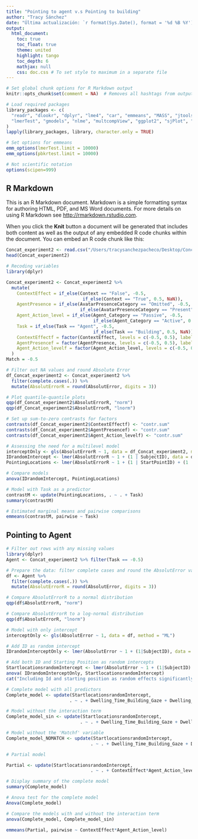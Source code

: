 ```yaml
---
title: "Pointing to agent v.s Pointing to building"
author: "Tracy Sánchez"
date: "Última actualización: `r format(Sys.Date(), format = '%d %B %Y')`" 
output:
  html_document:
    toc: true
    toc_float: true
    theme: united
    highlight: tango
    toc_depth: 6
    mathjax: null
    css: doc.css # To set style to maximum in a separate file
---
```


```r
# Set global chunk options for R Markdown output
knitr::opts_chunk$set(comment = NA)  # Removes all hashtags from output in HTML 

# Load required packages
library_packages <- c(
  "readr", "dlookr", "dplyr", "lme4", "car", "emmeans", "MASS", "jtools", 
  "lmerTest", "gmodels", "nlme", "multcompView", "ggplot2", "sjPlot", "sjstats"
)
lapply(library_packages, library, character.only = TRUE)

# Set options for emmeans
emm_options(lmerTest.limit = 10000)
emm_options(pbkrtest.limit = 10000)

# Not scientific notation
options(scipen=999)
```

## R Markdown

This is an R Markdown document. Markdown is a simple formatting syntax for authoring HTML, PDF, and MS Word documents. For more details on using R Markdown see <http://rmarkdown.rstudio.com>.

When you click the **Knit** button a document will be generated that includes both content as well as the output of any embedded R code chunks within the document. You can embed an R code chunk like this:

```r
Concat_experiment2 <- read.csv("/Users/tracysanchezpacheco/Desktop/ConcatSecondExperiment.csv", sep =",")
head(Concat_experiment2)
```
```r
# Recoding variables
library(dplyr)

Concat_experiment2 <- Concat_experiment2 %>%
  mutate(
    ContextEffect = if_else(Context == "False", -0.5,
                             if_else(Context == "True", 0.5, NaN)),
    AgentPresence = if_else(AvatarPresenceCategory == "Omitted", -0.5,
                            if_else(AvatarPresenceCategory == "Present", 0.5, NaN)),
    Agent_Action_level = if_else(Agent_Category == "Passive", -0.5,
                                 if_else(Agent_Category == "Active", 0.5, NaN)),
    Task = if_else(Task == "Agent", -0.5,
                                 if_else(Task == "Building", 0.5, NaN)),
    ContextEffectf = factor(ContextEffect, levels = c(-0.5, 0.5), labels = c('Residential', 'Public')),
    AgentPresencef = factor(AgentPresence, levels = c(-0.5, 0.5), labels = c('Omitted', 'Displayed')),
    Agent_Action_levelf = factor(Agent_Action_level, levels = c(-0.5, 0.5), labels = c('Passive', 'Active'))
  )
Match = -0.5

```

```r
# Filter out NA values and round Absolute Error
df_Concat_experiment2 <- Concat_experiment2 %>%
  filter(complete.cases(.)) %>%
  mutate(AbsolutErrorR = round(AbsolutError, digits = 3))

# Plot quantile-quantile plots
qqp(df_Concat_experiment2$AbsolutErrorR, "norm")
qqp(df_Concat_experiment2$AbsolutErrorR, "lnorm")

# Set up sum-to-zero contrasts for factors
contrasts(df_Concat_experiment2$ContextEffectf) <- "contr.sum"
contrasts(df_Concat_experiment2$AgentPresencef) <- "contr.sum"
contrasts(df_Concat_experiment2$Agent_Action_levelf) <- "contr.sum"

```
```r
# Assessing the need for a multilevel model
interceptOnly <- gls(AbsolutErrorR ~ 1, data = df_Concat_experiment2, method = "ML")
IDrandomIntercept <- lmer(AbsolutErrorR ~ 1 + (1 | SubjectID), data = df_Concat_experiment2)
PointingLocations <- lmer(AbsolutErrorR ~ 1 + (1 | StartPointID) + (1 | SubjectID), data = df_Concat_experiment2)

# Compare models
anova(IDrandomIntercept, PointingLocations)
```
```r
# Model with Task as a predictor
contrastM <- update(PointingLocations, . ~ . + Task)
summary(contrastM)

# Estimated marginal means and pairwise comparisons
emmeans(contrastM, pairwise ~ Task)
```


## Pointing to Agent

```r
# Filter out rows with any missing values
library(dplyr)
Agent <- Concat_experiment2 %>% filter(Task == -0.5)
```

```r
# Prepare the data: filter complete cases and round the AbsolutError variable
df <- Agent %>% 
  filter(complete.cases(.)) %>%
  mutate(AbsolutErrorR = round(AbsolutError, digits = 3))

# Compare AbsolutErrorR to a normal distribution
qqp(df$AbsolutErrorR, "norm")

# Compare AbsolutErrorR to a log-normal distribution
qqp(df$AbsolutErrorR, "lnorm")
```
```r
# Model with only intercept
interceptOnly <- gls(AbsolutError ~ 1, data = df, method = "ML")

# Add ID as random intercept
IDrandomInterceptOnly <- lmer(AbsolutError ~ 1 + (1|SubjectID), data = df)

# Add both ID and Starting Position as random intercepts
StartlocationsrandomIntercept <- lmer(AbsolutError ~ 1 + (1|SubjectID) + (1|PointingTaskStartingLocations), data = df)
anova( IDrandomInterceptOnly, StartlocationsrandomIntercept)
cat("Including Id and starting position as random effects significantly improves the fit of the model\n")
```

```r
# Complete model with all predictors
Complete_model <- update(StartlocationsrandomIntercept, 
                        . ~ . + Dwelling_Time_Building_Gaze + Dwelling_Time_Agent_Gaze + ContextEffect*Agent_Action_level + AgentPresence)

# Model without the interaction term
Complete_model_sin <- update(StartlocationsrandomIntercept, 
                            . ~ . + Dwelling_Time_Building_Gaze + Dwelling_Time_Agent_Gaze + AgentPresence)

# Model without the 'Matchf' variable
Complete_model_NOMATCH <- update(StartlocationsrandomIntercept, 
                                . ~ . + Dwelling_Time_Building_Gaze + Dwelling_Time_Agent_Gaze + ContextEffect*Agent_Action_level + AgentPresence)

# Partial model

Partial <- update(StartlocationsrandomIntercept, 
                                . ~ . + ContextEffect*Agent_Action_level)

# Display summary of the complete model
summary(Complete_model)

# Anova test for the complete model
Anova(Complete_model)

# Compare the models with and without the interaction term
anova(Complete_model, Complete_model_sin)
```
```r
emmeans(Partial, pairwise ~ ContextEffect*Agent_Action_level)
```



